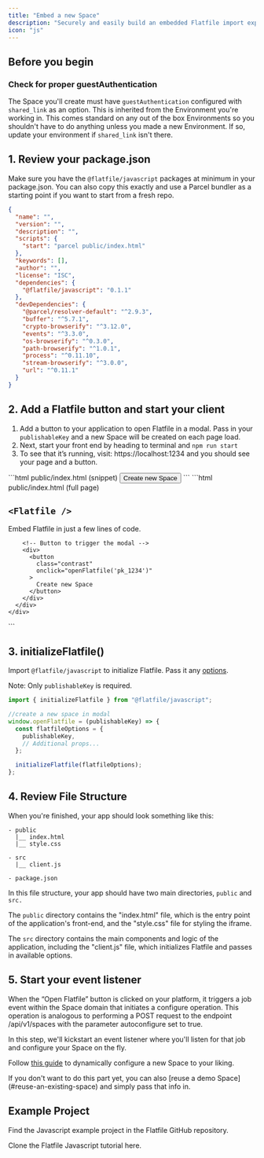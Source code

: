 ```yaml
---
title: "Embed a new Space"
description: "Securely and easily build an embedded Flatfile import experience into your javascript application"
icon: "js"
---
```


## Before you begin

<Snippet file="shared/pk_needed.mdx" />

### Check for proper guestAuthentication

The Space you'll create must have `guestAuthentication` configured with `shared_link` as an
option. This is inherited from the Environment you're working in. This comes standard on any out of the box Environments so you shouldn't have to do anything unless you made a new Environment. If so, update your environment if `shared_link` isn't there.

## 1. Review your package.json

Make sure you have the `@flatfile/javascript` packages at minimum in your package.json. You can also copy this exactly and use a Parcel bundler as a starting point if you want to start from a fresh repo.

```json package.json
{
  "name": "",
  "version": "",
  "description": "",
  "scripts": {
    "start": "parcel public/index.html"
  },
  "keywords": [],
  "author": "",
  "license": "ISC",
  "dependencies": {
    "@flatfile/javascript": "0.1.1"
  },
  "devDependencies": {
    "@parcel/resolver-default": "^2.9.3",
    "buffer": "^5.7.1",
    "crypto-browserify": "^3.12.0",
    "events": "^3.3.0",
    "os-browserify": "^0.3.0",
    "path-browserify": "^1.0.1",
    "process": "^0.11.10",
    "stream-browserify": "^3.0.0",
    "url": "^0.11.1"
  }
}
```

## 2. Add a Flatfile button and start your client

1. Add a button to your application to open Flatfile in a modal. Pass in your `publishableKey` and a new Space will be created on each page load.
2. Next, start your front end by heading to terminal and `npm run start`
3. To see that it’s running, visit: https://localhost:1234 and you should see your page and a button.

<CodeGroup>
```html public/index.html (snippet)
<button onclick="openFlatfile('pk_1234')">
    Create new Space
</button>
```
```html public/index.html (full page)
<!DOCTYPE html>
<html lang="en">
  <head>
    <meta charset="utf-8" />
    <meta name="viewport" content="width=device-width, initial-scale=1" />
    <title>Hello, world!</title>
    <script type="module" src="../src/client.js"></script>
    <link rel="stylesheet" type="text/css" href="./styles.css" />
  </head>
  <body>
    <div class="container">
      <div class="content">
        <h2><code>&lt;Flatfile /&gt;</code></h2>
        <p>Embed Flatfile in just a few lines of code.</p>

        <!-- Button to trigger the modal -->
        <div>
          <button
            class="contrast"
            onclick="openFlatfile('pk_1234')"
          >
            Create new Space
          </button>
        </div>
      </div>
    </div>

  </body>
</html>
```
</CodeGroup>

## 3. initializeFlatfile()

Import `@flatfile/javascript` to initialize Flatfile. Pass it any [options](../overview#shared-properties).

<Note>Note: Only `publishableKey` is required.</Note>

```js src/client.js
import { initializeFlatfile } from "@flatfile/javascript";

//create a new space in modal
window.openFlatfile = (publishableKey) => {
  const flatfileOptions = {
    publishableKey,
    // Additional props...
  };

  initializeFlatfile(flatfileOptions);
};
```

## 4. Review File Structure

When you're finished, your app should look something like this:

```
- public
  |__ index.html
  |__ style.css

- src
  |__ client.js

- package.json
```

In this file structure, your app should have two main directories, `public` and `src.`

The `public` directory contains the "index.html" file, which is the entry point of the application's front-end, and the "style.css" file for styling the iframe.

The `src` directory contains the main components and logic of the application, including the "client.js" file, which initializes Flatfile and passes in available options.

## 5. Start your event listener

When the “Open Flatfile” button is clicked on your platform, it triggers a job event within the Space domain that initiates a configure operation. This operation is analogous to performing a POST request to the endpoint /api/v1/spaces with the parameter autoconfigure set to true.

In this step, we'll kickstart an event listener where you'll listen for that job and configure your Space on the fly.

Follow [this guide](../../../../guides/dynamic-configurations) to dynamically configure a new Space to your liking.

<Info>
  If you don't want to do this part yet, you can also [reuse a demo
  Space](#reuse-an-existing-space) and simply pass that info in.
</Info>

## Example Project

Find the Javascript example project in the Flatfile GitHub repository.

<CardGroup cols={2}>
  <Card
    title="create-flatfile-javascript"
    icon="js"
    href="https://github.com/FlatFilers/create-flatfile-javascript"
  >
    Clone the Flatfile Javascript tutorial here.
  </Card>
</CardGroup>
